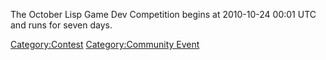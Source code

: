 The October Lisp Game Dev Competition begins at 2010-10-24 00:01 UTC and runs for seven days.

[[Category:Contest]]
[[Category:Community Event]]